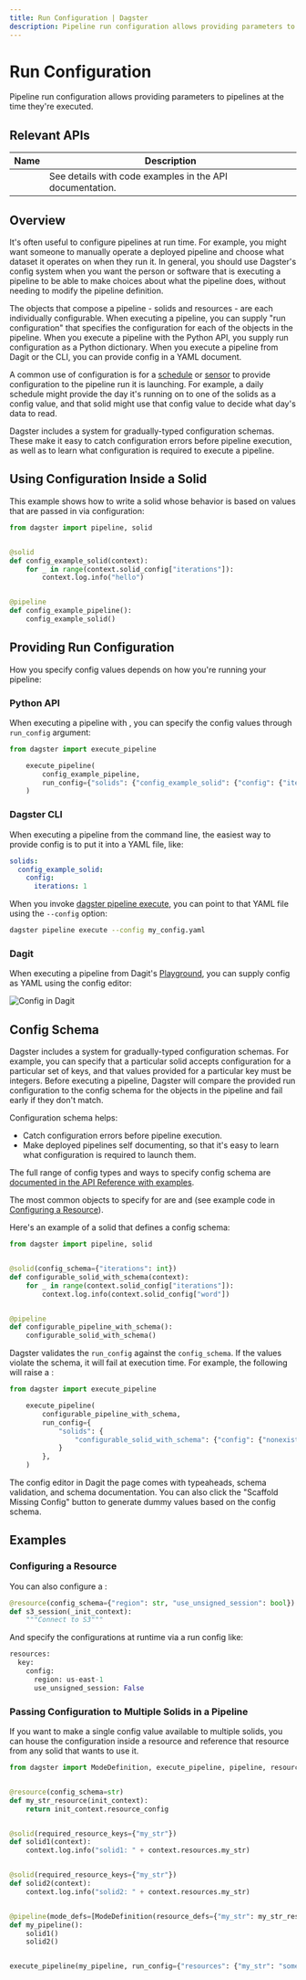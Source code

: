 ```yaml
---
title: Run Configuration | Dagster
description: Pipeline run configuration allows providing parameters to pipelines at the time they're executed.
---
```


# Run Configuration

Pipeline run configuration allows providing parameters to pipelines at the time they're executed.

## Relevant APIs

| Name                                                 | Description                                              |
| ---------------------------------------------------- | -------------------------------------------------------- |
| <PyObject module="dagster" object="ConfigSchema"  /> | See details with code examples in the API documentation. |

## Overview

It's often useful to configure pipelines at run time. For example, you might want someone to manually operate a deployed pipeline and choose what dataset it operates on when they run it. In general, you should use Dagster's config system when you want the person or software that is executing a pipeline to be able to make choices about what the pipeline does, without needing to modify the pipeline definition.

The objects that compose a pipeline - solids and resources - are each individually configurable. When executing a pipeline, you can supply "run configuration" that specifies the configuration for each of the objects in the pipeline. When you execute a pipeline with the Python API, you supply run configuration as a Python dictionary. When you execute a pipeline from Dagit or the CLI, you can provide config in a YAML document.

A common use of configuration is for a [schedule](/concepts/partitions-schedules-sensors/schedules) or [sensor](/concepts/partitions-schedules-sensors/schedules) to provide configuration to the pipeline run it is launching. For example, a daily schedule might provide the day it's running on to one of the solids as a config value, and that solid might use that config value to decide what day's data to read.

Dagster includes a system for gradually-typed configuration schemas. These make it easy to catch configuration errors before pipeline execution, as well as to learn what configuration is required to execute a pipeline.

## Using Configuration Inside a Solid

This example shows how to write a solid whose behavior is based on values that are passed in via configuration:

```python file=/concepts/configuration/configurable_solid.py
from dagster import pipeline, solid


@solid
def config_example_solid(context):
    for _ in range(context.solid_config["iterations"]):
        context.log.info("hello")


@pipeline
def config_example_pipeline():
    config_example_solid()
```

## Providing Run Configuration

How you specify config values depends on how you're running your pipeline:

### Python API

When executing a pipeline with <PyObject module="dagster" object="execute_pipeline" />, you can specify the config values through `run_config` argument:

```python file=/concepts/configuration/execute_with_config.py startafter=start_execute_with_config endbefore=end_execute_with_config
from dagster import execute_pipeline

    execute_pipeline(
        config_example_pipeline,
        run_config={"solids": {"config_example_solid": {"config": {"iterations": 1}}}},
    )
```

### Dagster CLI

When executing a pipeline from the command line, the easiest way to provide config is to put it into a YAML file, like:

```YAML file=/concepts/configuration/good.yaml
solids:
  config_example_solid:
    config:
      iterations: 1
```

When you invoke [dagster pipeline execute](/\_apidocs/cli#dagster-pipeline-execute), you can point to that YAML file using the `--config` option:

```bash
dagster pipeline execute --config my_config.yaml
```

### Dagit

When executing a pipeline from Dagit's [Playground](/concepts/dagit/dagit#playground), you can supply config as YAML using the config editor:

<Image
alt="Config in Dagit"
src="/images/concepts/config-dagit.png"
width={3808}
height={2414}
/>

## Config Schema

Dagster includes a system for gradually-typed configuration schemas. For example, you can specify that a particular solid accepts configuration for a particular set of keys, and that values provided for a particular key must be integers. Before executing a pipeline, Dagster will compare the provided run configuration to the config schema for the objects in the pipeline and fail early if they don't match.

Configuration schema helps:

- Catch configuration errors before pipeline execution.
- Make deployed pipelines self documenting, so that it's easy to learn what configuration is required to launch them.

The full range of config types and ways to specify config schema are [documented in the API Reference with examples](/\_apidocs/config).

The most common objects to specify <PyObject module="dagster" object="ConfigSchema" /> for are <PyObject module="dagster" object="SolidDefinition" /> and <PyObject module="dagster" object="ResourceDefinition" /> (see example code in [Configuring a Resource](#configuring-a-resource)).

Here's an example of a solid that defines a config schema:

```python file=/concepts/configuration/configurable_solid_with_schema.py
from dagster import pipeline, solid


@solid(config_schema={"iterations": int})
def configurable_solid_with_schema(context):
    for _ in range(context.solid_config["iterations"]):
        context.log.info(context.solid_config["word"])


@pipeline
def configurable_pipeline_with_schema():
    configurable_solid_with_schema()
```

Dagster validates the `run_config` against the `config_schema`. If the values violate the schema, it will fail at execution time. For example, the following will raise a <PyObject module="dagster" object="DagsterInvalidConfigError" />:

```python file=/concepts/configuration/execute_with_config.py startafter=start_execute_with_bad_config endbefore=end_execute_with_bad_config
from dagster import execute_pipeline

    execute_pipeline(
        configurable_pipeline_with_schema,
        run_config={
            "solids": {
                "configurable_solid_with_schema": {"config": {"nonexistent_config_value": 1}}
            }
        },
    )
```

The config editor in Dagit the page comes with typeaheads, schema validation, and schema documentation. You can also click the "Scaffold Missing Config" button to generate dummy values based on the config schema.

## Examples

### Configuring a Resource

You can also configure a <PyObject module="dagster" object="ResourceDefinition" />:

```python file=/concepts/configuration/configured_example.py startafter=start_solid_marker endbefore=end_solid_marker
@resource(config_schema={"region": str, "use_unsigned_session": bool})
def s3_session(_init_context):
    """Connect to S3"""
```

And specify the configurations at runtime via a run config like:

```python file=/concepts/configuration/configured_example.yaml
resources:
  key:
    config:
      region: us-east-1
      use_unsigned_session: False
```

### Passing Configuration to Multiple Solids in a Pipeline

If you want to make a single config value available to multiple solids, you can house the configuration inside a resource and reference that resource from any solid that wants to use it.

```python file=/concepts/configuration/multiple_solids.py
from dagster import ModeDefinition, execute_pipeline, pipeline, resource, solid


@resource(config_schema=str)
def my_str_resource(init_context):
    return init_context.resource_config


@solid(required_resource_keys={"my_str"})
def solid1(context):
    context.log.info("solid1: " + context.resources.my_str)


@solid(required_resource_keys={"my_str"})
def solid2(context):
    context.log.info("solid2: " + context.resources.my_str)


@pipeline(mode_defs=[ModeDefinition(resource_defs={"my_str": my_str_resource})])
def my_pipeline():
    solid1()
    solid2()


execute_pipeline(my_pipeline, run_config={"resources": {"my_str": "some_value"}})
```
